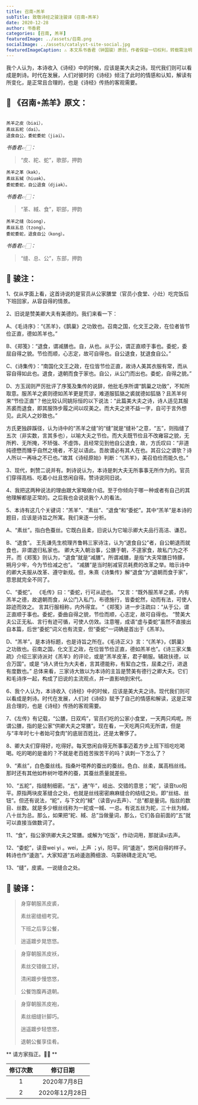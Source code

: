 ```yaml
---
title: 召南∘羔羊
subTitle: 致敬诗经之骏注骏译《召南∘羔羊》 
date: 2020-12-28 
author: 书香君
categories: [召南, 羔羊]
featuredImage: ../assets/召南.png
socialImage: ../assets/catalyst-site-social.jpg
featuredImageCaption: ⚠️️ 本文系书香君（钟国骏）原创，作者保留一切权利，转载需注明出处。
---
```


我个人认为，本诗收入《诗经》中的时候，应该是美大夫之诗。现代我们则可以看成是刺诗。时代在发展，人们对彼时的《诗经》倾注了此时的情感和认知，解读有所变化，是正常且合理的，也是《诗经》传扬的客观需要。

## 🌼 《召南∘羔羊》原文：
```

羔羊之皮（biai），
素丝五紽（dai）。
退食自公，委蛇委蛇（jiai）。

```
*书香君👉🏻：* 

> “皮、紽、蛇”，歌部，押韵

```
羔羊之革（kək），
素丝五緎（hiuək）。
委蛇委蛇，自公退食（djiək）。

```
*书香君👉🏻：* 

> “革、緎、食”，职部，押韵

```
羔羊之缝（biong），
素丝五总（tzong）。
委蛇委蛇，退食自公（kong）。

```
*书香君👉🏻：* 

> “缝、总、公”，东部，押韵

## 🍁️ 骏注：

1、仅从字面上看，这首诗说的是官员从公家膳堂（官员小食堂、小灶）吃完饭后下班回家，从容自得的情景。

2、旧说是赞美卿大夫有美德的。我们来看一下：

A、《毛诗序》：“《羔羊》，《鹊巢》之功致也。召南之国，化文王之政，在位者皆节俭正直，德如羔羊也。”

B、《郑笺》：“退食，谓减膳也。自，从也。从于公，谓正直顺于事也。委蛇，委屈自得之貌。节俭而顺，心志定，故可自得也。自公退食，犹退食自公。”

C、《诗集传》：“南国化文王之政，在位皆节俭正直，故诗人美其衣服有常，而从容自得如此也。退食，退朝而食于家也。自公，从公门而出也。委蛇，自得之貌。”

D、方玉润则严厉批评了序笺及集传的说辞，他批毛序所谓“鹊巢之功致”，不知所取意。服羔羊之裘则德如羔羊更是荒谬，难道服狐貉之裘就德如狐貉？且羔羊何来“节俭正直”？他比较认同姚际恒的以下说法：“此篇美大夫之诗，诗人适见其服羔裘而退食，即其服饰步履之间以叹美之。而大夫之贤不益一字，自可于言外想见。此风人之妙致也。”

方氏更独辟蹊径，认为诗中的“羔羊之缝”的“缝”就是“缝补”之意，“五”，则指缝了五次（非实数，言其多也），以喻大夫之节俭。而大夫既节俭且不改雍容之貌，无所矜、无所掩，不矫强、不虛饰，且经常见到他自公退食，故，方氏叹曰：“非道纯德懋而臻乎自然之境者，不足以语此。吾故谓必有其人在也。其召公之谓欤？诗人所以一再咏之不已也。”故其《诗经原始》判断：“《羔羊》，美召伯俭而能久也。”

3、现代，刺赞二说并有。刺诗说认为，本诗是刺大夫无所事事无所作为的。官员们穿得高档、吃着小灶且悠闲自得。赞诗说同旧说。

4、我把这两种说法的理由跟大家略做介绍。至于你倾向于哪一种或者有自己的其他理解都是正常的。之后我也会说说我个人的看法。

5、本诗有这几个关键词：“羔羊”、“素丝”、“退食”和“委蛇”。其中“羔羊”是本诗的题目，应该是诗旨之所寓。我们来逐一分析。

A、“素丝”。指白色蚕丝。它既白且柔，旧说认为它喻示卿大夫品行高洁、谦忍。

B、“退食”。 王先谦先生梳理齐鲁韩三家诗注，认为“退食自公”者，自公朝退而就食也，非谓退归私家也。 卿大夫入朝治事，公膳于朝，不遑家食，故私门为之不开。而《郑笺》则认为，“退食”就是“减膳”。所谓减膳，是指“大夫常膳日特豚，朔月少牢，今为节俭减之也”。 “减膳”是当时削减官员耗费的改革之举。暗示诗中的卿大夫服从改革、遵守新规。但，朱熹《诗集传》解“退食”为“退朝而食于家”，意思就完全不同了。

C、“委蛇”。 《毛传》曰：“委蛇，行可从迹也。 ”又言：“既外服羔羊之裘，内有羔羊之德，故退朝而食，从公门入私门，布德施行，皆委蛇然，动而有法，可使人踪迹而效之。 言其行服相称，内外得宜。 ”《郑笺》进一步注疏曰：“从于公，谓正直顺于事也。委蛇，委曲自得之貌，节俭而顺，心志定，故可自得也。 ”赞美大夫公正无私、言行有迹可循，可使人仿效。注意喔，成语“虚与委蛇”虽然不直接出自本篇，后世“委蛇”词义也有流变，但“委蛇”一词确是首出于《羔羊》。

D、“羔羊”。是本诗标题，也是诗旨之所在。《毛诗正义》言：“《羔羊》，《鹊巢》之功致也。召南之国，化文王之政，在位皆节俭正直，德如羔羊也”。《诗三家义集疏》介绍三家诗派对《羔羊》的评论，或是“羔羊皮革，君子朝服。辅政扶德，以合万国”。或是 “诗人贤仕为大夫者，言其德能称，有絜白之性，屈柔之行，进退有度数也。” 总体来看，三家诗大致以为本诗的主旨是赞美有德行之卿大夫。它们和毛诗序一起，构成了旧说的主流观点，并一直影响到宋代。

6、我个人认为，本诗收入《诗经》中的时候，应该是美大夫之诗。现代我们则可以看成是刺诗。时代在发展，人们对《诗经》赋予了自己的情感和解读，这是正常且合理的，也是《诗经》传扬的客观需要。

7、《左传》有记载，“公膳，日双鸡”，官员们吃的公家小食堂，一天两只鸡呢。所谓公膳，指的是公家“供卿大夫之常膳”。现在看，一天吃两只鸡无所谓，但是与“丰年时七十者始可食肉”的底层百姓比，还是太奢侈了。

8、卿大夫们穿得好，吃得好。每天悠闲自得无所事事迈着方步上班下班吃吃喝喝。吃的喝的是谁的？不就是老百姓苦挨苦干的吗？讽刺一下怎么了？

9、“素丝”，白色蚕丝线。指桑叶喂养的蚕出的蚕丝。色白、丝柔，属高档丝线。那时还有其他如柞树叶喂养的蚕，其蚕丝质量就差些。

10、“五紽”，指缝制细密。“五”，通“午”，岐出、交错的意思；“紽”，读音tuo阳平。原指两块皮革缝合之处，也就是丝线密密麻麻缝合的结纽之处。即“丝结、丝钮”。但还有说法，“紽”，与下文的“緎”（读音yu去声）、“总”都是量词。指丝的数目、丝数。就是多少根丝线称为一紽或一緎、一总。有说五丝为紽，三十丝为緎，八十丝为总。那么，如果把“紽、緎、总”当做量词，那么，它们各自前面的“五”就可以直接当做数词了。

11、“食”，指公家供卿大夫之常膳。或解为“吃饭”，作动词用，那就读si去声。

12、“委蛇”，读音wei yi 。wei，上声 ；yi，阳平。同“逶迤”，悠闲自得的样子。韩诗也作“逶迤”。大家知道“五岭逶迤腾细浪、乌蒙磅礴走泥丸”吧。

13、“缝”，皮裘。一说缝合之处。

## 🍁️ 骏译：

> 身穿朝服羔皮裘，
> 
> 素丝密缝细考究。
> 
> 下班之后享公餐，
> 
> 逍遥踱步晃悠悠。

> 身穿朝服羔皮袄，
> 
> 素丝交错做工好。
> 
> 清闲踱步慢悠悠，
> 
> 公餐饱腹再退朝。

> 身穿朝服羔皮袍，
> 
> 素丝细缝针脚巧。
> 
> 逍遥踱步轻悠悠，
> 
> 退朝公餐享佳肴。

** 请方家指正。🙏🏻 **

| 修订次数      | 修订日期 | 
|   :----: |    :----:   | 
| 1    | 2020年7月8日       | 
| 2    | 2020年12月28日       | 
